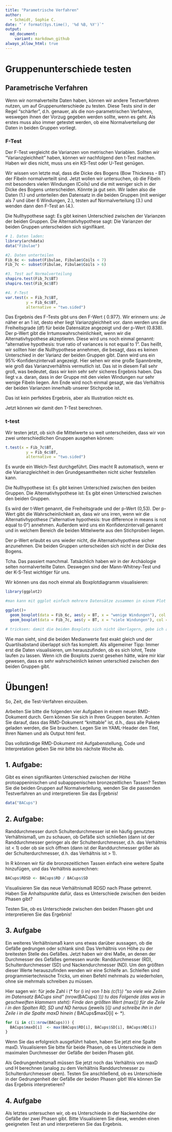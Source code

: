 ```yaml
---
title: "Parametrische Verfahren"
author:
  - Schmidt, Sophie C.
date: "`r format(Sys.time(), '%d %B, %Y')`"
output:
  md_document:
    variant: markdown_github
always_allow_html: true
---
```

# Gruppenunterschiede testen

## Parametrische Verfahren

Wenn wir normalverteilte Daten haben, können wir andere Testverfahren nutzen, um auf Gruppenunterschiede zu testen. Diese Tests sind in der Regel "schärfer", d.h. genauer, als die non-parametrischen Verfahren, weswegen ihnen der Vorzug gegeben werden sollte, wenn es geht. Als erstes muss also immer getestet werden, ob eine Normalverteilung der Daten in beiden Gruppen vorliegt.

### F-Test

Der F-Test vergleicht die Varianzen von metrischen Variablen. Sollten wir "Varianzgleichheit" haben, können wir nachfolgend den t-Test machen. Haben wir dies nicht, muss uns ein KS-Test oder U-Test genügen.

Wir wissen von letzte mal, dass die Dicke des Bogens (Bow Thickness - BT) der Fibeln normalverteilt sind. Jetzt wollen wir untersuchen, ob die Fibeln mit besonders vielen Windungen (Coils) und die mit weniger sich in der Dicke des Bogens unterscheiden. Könnte ja gut sein. Wir laden also die Daten (1.) und unterteilen den Datensatz in die beiden Gruppen (mit weniger als 7 und über 6 Windungen, 2.), testen auf Normalverteilung (3.) und wenden dann den F-Test an (4.).

Die Nullhypothese sagt: Es gibt keinen Unterschied zwischen der Varianzen der beiden Gruppen. Die Alternativhypothese sagt: Die Varianzen der beiden Gruppen unterscheiden sich signifikant.

```r
# 1. Daten laden:
library(archdata)
data("Fibulae")

#2. Daten unterteilen
Fib_6c <- subset(Fibulae, Fibulae$Coils < 7)
Fib_7c <- subset(Fibulae, Fibulae$Coils > 6)

#3. Test auf Normalverteilung
shapiro.test(Fib_7c$BT)
shapiro.test(Fib_6c$BT)

#4. F-Test
var.test(x = Fib_7c$BT,
         y = Fib_6c$BT,
         alternative = "two.sided")
```
Das Ergebnis des F-Tests gibt uns den F-Wert ( 0.977). Wir erinnern uns: Je näher er an 1 ist, desto eher liegt Varianzgleichheit vor. dann werden uns die Freiheitsgrade (df) für beide Datensätze angezeigt und der p-Wert (0.838). Der p-Wert gibt die Irrtumswahrscheinlichkeit, wenn wir die Alternativhypothese akzeptieren. Diese wird uns noch einmal genannt: "alternative hypothesis: true ratio of variances is not equal to 1". Das heißt, wir sollten hier die Nullhypothese annehmen, die besagt, dass es keinen Unterschied in der Varianz der beiden Gruppen gibt. Dann wird uns ein 95%-Konfidenzintervall angezeigt. Hier sehen wir eine große Spannbreite, wie groß das Varianzverhältnis vermutlich ist. Das ist in diesem Fall sehr groß, was bedeutet, dass wir kein sehr sehr sicheres Ergebnis haben. Das liegt v.a. daran, dass in der Gruppe mit den vielen Windungen nur sehr wenige Fibeln liegen. 
Am Ende wird noch einmal gesagt, wie das Verhältnis der beiden Varianzen innerhalb unserer Stichprobe ist.

Das ist kein perfektes Ergebnis, aber als Illustration reicht es.

Jetzt können wir damit den T-Test berechnen.

### t-test

Wir testen jetzt, ob sich die Mittelwerte so weit unterscheiden, dass wir von zwei unterschiedlichen Gruppen ausgehen können:
 
```r

t.test(x = Fib_7c$BT,
         y = Fib_6c$BT,
         alternative = "two.sided")
```

Es wurde ein Welch-Test durchgeführt. Dies macht R automatisch, wenn er die Varianzgleichheit in den Grundgesamtheiten nicht sicher feststellen kann.

Die Nullhypothese ist: Es gibt keinen Unterschied zwischen den beiden Gruppen.
Die Alternativhypothese ist: Es gibt einen Unterschied zwischen den beiden Gruppen.

Es wird der t-Wert genannt, die Freiheitsgrade und der p-Wert (0,53). Der p-Wert gibt die Wahrscheinlichkeit an, dass wir uns irren, wenn wir die Alternativhypothese ("alternative hypothesis: true difference in means is not equal to 0") annehmen. Außerdem wird uns ein Konfidenzintervall genannt und in welchem Bereich die beiden Mittelwerte aus den Stichproben liegen.

Der p-Wert erlaubt es uns wieder nicht, die Alternativhypothese sicher anzunehmen. Die beiden Gruppen unterscheiden sich nicht in der Dicke des Bogens.

Tcha. Das passiert manchmal.
Tatsächlich haben wir in der Archäologie selten normalverteilte Daten. Deswegen sind der Mann-Whitney-Test und der K-S-Test wichtiger für uns.

Wir können uns das noch einmal als Boxplotdiagramm visualisieren:

```r
library(ggplot2)

#man kann mit ggplot einfach mehrere Datensätze zusammen in einem Plot "übereinanderschreiben"

ggplot()+
  geom_boxplot(data = Fib_6c, aes(y = BT, x = "wenige Windungen"), col = "blue")+ 
  geom_boxplot(data = Fib_7c, aes(y = BT, x = "viele Windungen"), col = "red")

# tricksen: damit die beiden Boxplots sich nicht überlagern, gebe ich als x einfach eine Bennung an.
```

Wie man sieht, sind die beiden Medianwerte fast exakt gleich und der Quartilsabstand überlappt sich fas komplett. Als allgemeiner Tipp: Immer erst die Daten visualisieren, um herauszufinden, ob es sich lohnt, Teste laufen zu lassen. Wenn ich die Boxplots zuerst gesehen hätte, wäre mir klar gewesen, dass es sehr wahrscheinlich keinen unterschied zwischen den beiden Gruppen gibt. 

# Übungen!

So, Zeit, die Test-Verfahren einzuüben. 

Arbeiten Sie bitte die folgenden vier Aufgaben in einem neuen RMD-Dokument durch. Gern können Sie sich in Ihren Gruppen beraten. Achten Sie darauf, dass das RMD-Dokument "knittable" ist, d.h., dass alle Pakete geladen werden, die Sie brauchen. Legen Sie im YAML-Header den Titel, Ihren Namen und als Output html fest. 

Das vollständige RMD-Dokument mit Aufgabenstellung, Code und Interpretation geben Sie mir bitte bis nächste Woche ab. 

## 1. Aufgabe:

Gibt es einen signifikanten Unterschied zwischen der Höhe protoappeninischen und subapppenischen bronzezeitlichen Tassen? Testen Sie die beiden Gruppen auf Normalverteilung, wenden Sie die passenden Testverfahren an und interpretieren Sie das Ergebnis!

```r
data("BACups")
```


## 2. Aufgabe:

Randdurchmesser durch Schulterdurchmesser ist ein häufig genutztes Verhältnismaß, um zu schauen, ob Gefäße sich schließen (dann ist der Randdurchmesser geringer als der Schulterdurchmesser, d.h. das Verhältnis ist < 1) oder ob sie sich öffnen (dann ist der Randdurchmesser größer als der Schulterdurchmesser, d.h. das Verhältnis ist > 1).

In R können wir für die bronzezeitlichen Tassen einfach eine weitere Spalte hinzufügen, und das Verhältnis ausrechnen:

```r
BACups$RDSD <- BACups$RD / BACups$SD
```

Visualisieren Sie das neue Verhältnismaß RDSD nach Phase getrennt. Haben Sie Anhaltspunkte dafür, dass es Unterschiede zwischen den beiden Phasen gibt? 

Testen Sie, ob es Unterschiede zwischen den beiden Phasen gibt und interpretieren Sie das Ergebnis!

## 3. Aufgabe

Ein weiteres Verhältnismaß kann uns etwas darüber aussagen, ob die Gefäße gedrungen oder schlank sind: Das Verhältnis von Höhe zu der breitesten Stelle des Gefäßes. Jetzt haben wir drei Maße, an denen der Durchmesser des Gefäßes gemessen wurde: Randdurchmesser (RD), Schulterdurchmesser (SD) und Nackendurchmesser (ND). Um den größten dieser Werte herauszufinden wenden wir eine Schleife an. Schleifen sind programmiertechnische Tricks, um einen Befehl mehrmals zu wiederholen, ohne sie mehrmals schreiben zu müssen.

Hier sagen wir: für jede Zahl i (* for (i in*) von 1 bis (*c(1:)*) "so viele wie Zeilen im Datensatz BACups sind" (*nrow(BACups) ))*) tu das Folgende (das was in geschweiften klammern steht): 
Finde den größten Wert (*max()*) für die Zeile i in den Spalten RD, SD und ND heraus (*jeweils [i]*) und schreibe ihn in der Zeile i in die Spalte maxD hinein (* BACups$maxD[i] <- *).

```r
for (i in c(1:nrow(BACups))) {
  BACups$maxD[i]  <- max(BACups$RD[i], BACups$SD[i], BACups$ND[i])
}
```

Wenn Sie das erfolgreich ausgeführt haben, haben Sie jetzt eine Spalte maxD. Visualisieren Sie bitte für beide Phasen, ob es Unterschiede in dem maximalen Durchmesser der Gefäße der beiden Phasen gibt.

Als Gedrungenheitsmaß müssen Sie jetzt noch das Verhältnis von maxD und H berechnen (analog zu dem Verhältnis Randdurchmesser zu Schulterdurchmesser oben). Testen Sie anschließend, ob es Unterschiede in der Gedrungenheit der Gefäße der beiden Phasen gibt! Wie können Sie das Ergebnis interpretieren?

## 4. Aufgabe

Als letztes untersuchen wir, ob es Unterschiede in der Nackenhöhe der Gefäße der zwei Phasen gibt. Bitte Visualisieren Sie diese, wenden einen geeigneten Test an und interpretieren Sie das Ergebnis.
